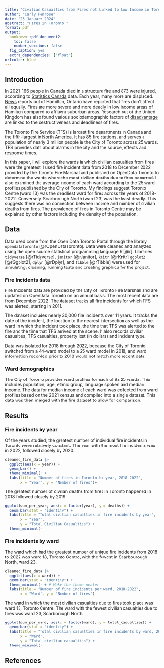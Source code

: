```yaml
---
title: "Civilian Casualties from Fires not Linked to Low Income in Toronto Wards ^[Code and data is available at: github.com/CarlyPenrose/Toronto_Fires]"
author: "Carly Penrose"
date: "23 January 2024"
abstract: "Fires in Toronto "
format: pdf
output:
  bookdown::pdf_document2:
    toc: false
    number_sections: false
  fig_caption: yes
  extra_dependencies: ["float"]
urlcolor: blue
---
```


## Introduction

In 2021, 166 people in Canada died in a structure fire and 873 were injured, according to [Statistics Canada](https://www150.statcan.gc.ca/t1/tbl1/en/tv.action?pid=3510019501&pickMembers%5B0%5D=1.1&pickMembers%5B1%5D=2.2&pickMembers%5B2%5D=3.1&pickMembers%5B3%5D=4.1&cubeTimeFrame.startYear=2017&cubeTimeFrame.endYear=2021&referencePeriods=20170101%2C20210101) data. Each year, many more are displaced. [News](https://www.thespec.com/news/hamilton-region/when-fire-meets-poverty-the-economics-of-fire/article_28c2acd7-2101-5579-b9cd-82b5368a09af.html) reports out of Hamilton, Ontario have reported that fires don't affect all equally. Fires are more severe and more deadly in low income areas of Hamilton compared to affluent suburban areas. Research out of the United Kingdom has also found various sociodemographic factors of [disadvantage](https://webarchive.nationalarchives.gov.uk/ukgwa/20120919141831/http://www.communities.gov.uk/publications/fire/frsperformanceanalysis) are linked to the destructiveness and deadliness of fires.

The Toronto Fire Service (TFS) is largest fire departments in Canada and the fifth-largest in [North America](https://www.toronto.ca/city-government/accountability-operations-customer-service/city-administration/staff-directory-divisions-and-customer-service/fire-services/). It has 85 fire stations, and serves a population of nearly 3 million people in the City of Toronto across 25 wards. TFS provides data about alarms in the city and the source, effects and response times. 

In this paper, I will explore the wards in which civilian casualties from fires were the greatest. I used fire incident data from 2018 to December 2022 provided by the Toronto Fire Marshal and published on OpenData Toronto to determine the wards where the most civilian deaths due to fires occurred. I also examined the average income of each ward according to the 25 ward profiles published by the City of Toronto. My findings suggest Toronto Centre (ward 13) was the deadliest ward for fires across the years of 2018-2022. Conversely, Scarborough North (ward 23) was the least deadly. This suggests there was no connection between income and number of civilian deaths from fires. The prevalence of fires in Toronto Centre may be explained by other factors including the density of the population.

## Data

Data used come from the Open Data Toronto Portal through the library `opendatatoronto` [@rOpenDataToronto]. Data were cleaned and analyzed using the open source statistical programming language R [@r]. Libraries `tidyverse` [@rTidyverse], `janitor` [@rJanitor], `knitr` [@rKnitr] `ggplot2` [@rGgplot2], `dplyr` [@rDplyr], and `tibble` [@rTibble] were used for simulating, cleaning, running tests and creating graphics for the project.

### Fire Incidents data

Fire Incidents data are provided by the City of Toronto Fire Marshall and are updated on OpenData Toronto on an annual basis. The most recent data are from December 2022. The dataset tracks all fire incidents for which TFS was alerted, starting in 2011.

The dataset includes nearly 30,000 fire incidents over 11 years. It tracks the date of the incident, the location to the nearest intersection as well as the ward in which the incident took place, the time that TFS was alerted to the fire and the time that TFS arrived at the scene. It also records civilian casualties, TFS casualties, property lost (in dollars) and incident type.

Data was isolated for 2018 through 2022, because the City of Toronto switched from a 44-ward model to a 25 ward model in 2018, and ward information recorded prior to 2018 would not match more recent data.

### Ward demographics

The City of Toronto provides ward profiles for each of its 25 wards. This includes population, age, ethnic group, language spoken and median income. The data for median income of each ward was collected from ward profiles based on the 2021 census and compiled into a single dataset. This data was then merged with the fire dataset to allow for comparison.

## Results

### Fire incidents by year

Of the years studied, the greatest number of individual fire incidents in Toronto were relatively constant. The year with the most fire incidents was in 2022, followed closely by 2020.

```r
cleaned_fire_data |>
  ggplot(aes(x = year)) +
  geom_bar() +
  theme_minimal() + 
  labs(title = "Number of fires in Toronto by year, 2018-2022",
       x = "Year", y = "Number of fires")+
```

The greatest number of civilian deaths from fires in Toronto happened in 2018 followed closely by 2019.

```r
ggplot(sum_per_year, aes(x = factor(year), y = deaths)) +
  geom_bar(stat = "identity") +
  labs(title = "Total civilian casualties in fire incidents by year",
       x = "Year",
       y = "Total Civilian Casualties") +
  theme_minimal()
```

### Fire incidents by ward

The ward which had the greatest number of unique fire incidents from 2018 to 2022 was ward 13, Toronto Centre, with the fewest in Scarbourough North, ward 23.

```r
cleaned_fire_data |>
  ggplot(aes(x = ward)) +
  geom_bar(stat = "identity") +
  theme_minimal() + # Make the theme neater
  labs(title = "Number of fire incidents per ward, 2018-2022", 
       x = "Ward", y = "Number of fires") 
```

The ward in which the most civilian casualties due to fires took place was ward 13, Toronto Centre. The ward with the fewest civilian casualties due to fires was ward 23, Scarborough North.

```r
ggplot(sum_per_ward, aes(x = factor(ward), y = total_casualties)) +
  geom_bar(stat = "identity") +
  labs(title = "Total civilian casualties in fire incidents by ward, 2018-2022",
       x = "Ward",
       y = "Total civilian casualties") +
  theme_minimal() 
```

## References
